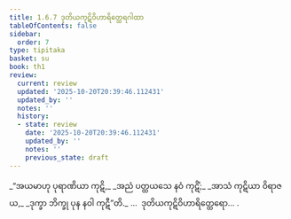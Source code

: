 ```yaml
---
title: 1.6.7 ဒုတိယကုဋိဝိဟာရိတ္ထေရဂါထာ
tableOfContents: false
sidebar:
  order: 7
type: tipitaka
basket: su
book: th1
review:
  current: review
  updated: '2025-10-20T20:39:46.112431'
  updated_by: ''
  notes: ''
  history:
  - state: review
    date: '2025-10-20T20:39:46.112431'
    updated_by: ''
    notes: ''
    previous_state: draft
---
```



<DynamicBreadcrumb />


<ReviewStatus review={frontmatter.review} showDetails={true} />

<HypothesisAnnotation frontmatter={frontmatter} />

<Division number="57" book="th1" e="ch" v="19" p="232">

<Paragraph number="129" type="verses" book="th1">
_“အယမာဟု ပုရာဏိယာ ကုဋိ,_  
_အညံ ပတ္ထယသေ နဝံ ကုဋိံ;_  
_အာသံ ကုဋိယာ ဝိရာဇယ,_  
_ဒုက္ခာ ဘိက္ခု ပုန နဝါ ကုဋီ”တိ._  


</Paragraph>
</Division>

<Paragraph number="130" type="center" book="th1">
…  ဒုတိယကုဋိဝိဟာရိတ္ထေရော… .
</Paragraph>
